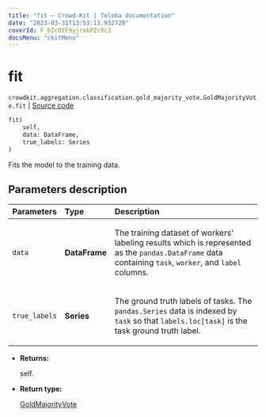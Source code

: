 ```yaml
---
title: "fit — Crowd-Kit | Toloka documentation"
date: "2023-03-31T13:53:13.932728"
coverId: F_bIcOYF9yjrxkPZrXc3
docsMenu: "ckitMenu"
---
```


# fit

`crowdkit.aggregation.classification.gold_majority_vote.GoldMajorityVote.fit` | [Source code](https://github.com/Toloka/crowd-kit/blob/v1.2.1/crowdkit/aggregation/classification/gold_majority_vote.py#L73)

```python
fit(
    self,
    data: DataFrame,
    true_labels: Series
)
```

Fits the model to the training data.

## Parameters description

| Parameters | Type | Description |
| :----------| :----| :-----------|
`data`|**DataFrame**|<p>The training dataset of workers' labeling results which is represented as the `pandas.DataFrame` data containing `task`, `worker`, and `label` columns.</p>
`true_labels`|**Series**|<p>The ground truth labels of tasks. The `pandas.Series` data is indexed by `task` so that `labels.loc[task]` is the task ground truth label.</p>

* **Returns:**

  self.

* **Return type:**

  [GoldMajorityVote](/docs/crowd-kit/reference/crowdkit.aggregation.classification.gold_majority_vote.GoldMajorityVote)